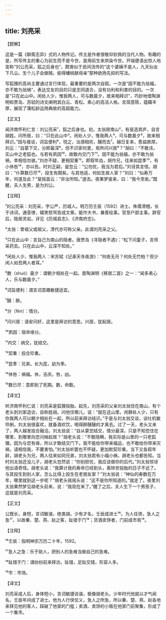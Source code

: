 ```yaml
---
---
---
```

title: 刘亮采
---




【题解】


这是一篇《聊斋志异》式的人物传记。传主是作者很敬仰钦佩的当代人物。有趣的是，所写传主的重心为前生而不是今世，是用前生来烘染今世。开端便语出惊人地宣称“刘公亮采，狐之后身也”，颇类似于民间流传的“这个婆姨不是人，九天仙女下凡尘。生个儿子会做贼，偷得蟠桃献母亲”那种欲扬先抑的写法。

写狐狸的高尚主要通过言行体现，最重要的是两次自叙。一次是“固不能为翁福，亦不敢为翁祸”，表达交友的目的只是志同道合，没有功利和利害的目的。一次是“只在此山中。闲处人少，惟我两人，可与数晨夕，故来相拜识”，巧妙地借陶渊明和贾岛、苏轼的诗文阐明其白云、青松、素心的高洁人格。言简意赅，蕴藉丰厚，展现了蒲松龄运用典故的高超能力。


【正文】

闻济南怀利仁言：刘公亮采¹，狐之后身也。初，太翁居南山²，有叟造其庐，自言胡姓。问所居，曰：“只在此山中³。闲处人少，惟我两人⁴，可与数晨夕⁵，故来相拜识。”因与接谈，词旨便利⁶，悦之，治酒相欢，醺而去⁷。越日复来，愈益款厚。刘云：“自蒙下交，分即最深⁸。但不识家何里，焉所问兴居⁹？”胡曰：“不敢讳，实山中之老狐也。与若有夙因¹⁰，故敢内交门下¹¹。固不能为翁福，亦不敢为翁祸，幸相信勿骇。”刘亦不疑，更相契重¹²。即叙年齿，胡作兄，往来如昆季¹³，有小休咎¹⁴，亦以告。时刘乏嗣，叟忽云：“公勿忧，我当为君后。”刘讶其言怪。胡曰：“仆算数已尽¹⁵，投生有期矣。与其他适，何如生故人家？”刘曰：“仙寿万年，何遂及此？”叟摇首云：“非汝所知。”遂去。夜果梦叟来，曰：“我今至矣。”既醒，夫人生男，是为刘公。

【注释】


¹刘公亮采：刘亮采，字公严，历城人。明万历壬辰（1592）进士。侏儒滑稽，长于诗词，通音律，嬉笑怒骂皆成文章。能作大书，兼善绘事。官至户部主事。辞官后，隐居灵岩。详见《历城县志》、《济南府志》。

²太翁：曾祖父或祖父，清代亦可称父亲。此谓刘亮采之父。

³只在此山中：言自己为南山的隐者。唐贾岛《寻隐者不遇》：“松下问童子，言师采药去。只在此山中，云深不知处。”

⁴闲处人少，惟我两人：宋苏轼《记承天寺夜游》：“何夜无月？何处无竹柏？但少闲人如吾两人者耳。”

⁵数（shuò）晨夕：谓朝夕相处在一起。晋陶渊明《移居二首》之一：“闻多素心人，乐与数晨夕。”

⁶词旨便利：谓言词意趣敏捷适宜。

⁷醺：醉。

⁸分（fèn）：情分。

⁹问兴居：请安问好，这里是拜访的意思。兴居，犹起居。

¹⁰夙因：宿命缘分。

¹¹内交：纳交，犹结交。

¹²契重：投合珍重。

¹³昆季：兄弟。长为昆，幼为季。

¹⁴休咎：祸福。休，吉庆。咎，凶。

¹⁵数已尽：意即到了死期。数，命数。





【译文】


听济南怀利仁说：刘亮采是狐狸投胎。起先，刘亮采的父亲刘太翁住在南山，有个老头到刘家造访，自称姓胡。问他住哪儿，说：“就在这山里。闲静处人少，只有你我两人可以朝夕相处在一起，所以前来拜访结识。”于是与刘太翁交谈，谈吐机敏伶俐，刘太翁很喜欢，就备酒欢饮，喝得醉醺醺的才离去。过了一天，老头又来了，两人越发投合融洽。刘太翁说：“自从蒙您结交，情分最深。只是不知您住在哪里，到哪里向您问候起居？”胡老头说：“不敢隐瞒，我实际是山里的一只老狐狸。因为与您有缘，所以才敢结交门下。我不能给你带来福运，也不敢给你带来灾祸，请相信我，不要害怕。”刘太翁听罢也不怀疑，更加默契珍重。当下又各叙年龄，胡老头为兄，两人往来如同兄弟，刘太翁若有小福小祸，胡老头也都告知。当时刘太翁还没儿子，胡老头忽然说：“你别担忧，我应该做你的后代。”刘太翁惊讶他出语奇怪。胡老头说：“我算计我的寿命已经到头，离转世投胎的日子不远了。与其投生到别人家，怎么比得上投生在老朋友家？”刘太翁说：“神仙的寿数在万年，哪里就到这一步呢？”胡老头摇摇头说：“这不是你所知道的。”就走了。夜里刘太翁果然梦见胡老头前来，说：“我现在来了。”醒了之后，夫人生下一个男孩子，这就是刘亮采。


【正文】

公既长，身短，言词敏谐，绝类胡。少有才名，壬辰成进士¹⁶。为人任侠，急人之急¹⁷，以故秦、楚、燕、赵之客，趾错于门¹⁸；货酒卖饼者，门前成市焉¹⁹。

【注释】


¹⁶壬辰：指明神宗万历二十年，1592。

¹⁷急人之急：乐于助人，把别人的急难当做自己的急难。

¹⁸趾错于门：谓纷纷前来拜访。趾错，足趾交错，形容人多。

¹⁹市：市场。





【译文】


刘亮采成人后，身体短小，言词敏捷诙谐，极像胡老头。少年时代他就以才气闻名，壬辰年间成了进士。他为人行侠仗义，急人之所急，所以秦、楚、燕、赵各地来拜见他的客人，踩破了他家的门槛；卖酒、卖饼的小贩在他家门前聚集，形成了一个集市。